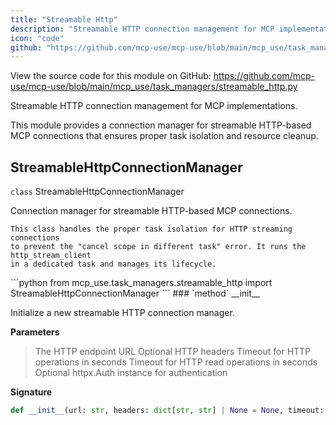 ```yaml
---
title: "Streamable Http"
description: "Streamable HTTP connection management for MCP implementations API Documentation"
icon: "code"
github: "https://github.com/mcp-use/mcp-use/blob/main/mcp_use/task_managers/streamable_http.py"
---
```



<Callout type="info" title="Source Code">
View the source code for this module on GitHub: <a href='https://github.com/mcp-use/mcp-use/blob/main/mcp_use/task_managers/streamable_http.py' target='_blank' rel='noopener noreferrer'>https://github.com/mcp-use/mcp-use/blob/main/mcp_use/task_managers/streamable_http.py</a>
</Callout>

Streamable HTTP connection management for MCP implementations.

This module provides a connection manager for streamable HTTP-based MCP connections
that ensures proper task isolation and resource cleanup.

## StreamableHttpConnectionManager

<div>
<RandomGradientBackground className="rounded-lg p-4 w-full h-full rounded-full">
<div className="text-black">
<div className="text-black font-bold text-xl mb-2 mt-8"><code className="!text-black">class</code> StreamableHttpConnectionManager</div>

Connection manager for streamable HTTP-based MCP connections.

    This class handles the proper task isolation for HTTP streaming connections
    to prevent the "cancel scope in different task" error. It runs the http_stream_client
    in a dedicated task and manages its lifecycle.

</div>
</RandomGradientBackground>
```python
from mcp_use.task_managers.streamable_http import StreamableHttpConnectionManager
```

<Card type="info">
### `method` __init__

Initialize a new streamable HTTP connection manager.


**Parameters**
><ParamField body="url" type="str" required="True" >   The HTTP endpoint URL </ParamField>
><ParamField body="headers" type="dict[str, str] | None" default="None" >   Optional HTTP headers </ParamField>
><ParamField body="timeout" type="float" default="5" >   Timeout for HTTP operations in seconds </ParamField>
><ParamField body="read_timeout" type="float" default="300" >   Timeout for HTTP read operations in seconds </ParamField>
><ParamField body="auth" type="httpx.Auth | None" default="None" >   Optional httpx.Auth instance for authentication </ParamField>

**Signature**
```python wrap
def __init__(url: str, headers: dict[str, str] | None = None, timeout: float = 5, read_timeout: float = 300, auth: httpx.Auth | None = None):
```

</Card>
</div>

